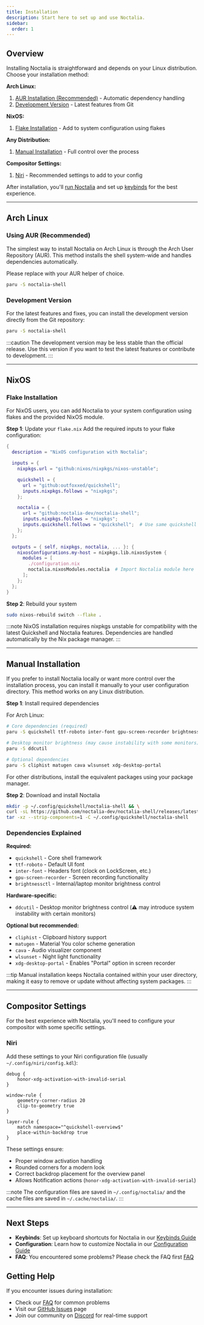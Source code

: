 ```yaml
---
title: Installation
description: Start here to set up and use Noctalia.
sidebar:
  order: 1
---
```


## Overview

Installing Noctalia is straightforward and depends on your Linux distribution.  
Choose your installation method:

**Arch Linux:**

1. [AUR Installation (Recommended)](#using-aur-recommended) - Automatic dependency handling
2. [Development Version](#development-version) - Latest features from Git

**NixOS:**

1. [Flake Installation](#flake-installation) - Add to system configuration using flakes

**Any Distribution:**

1. [Manual Installation](#manual-installation) - Full control over the process

**Compositor Settings:**

1. [Niri](#niri) - Recommended settings to add to your config

After installation, you'll [run Noctalia](#running-noctalia) and set up [keybinds](./keybinds) for the best experience.

---

## Arch Linux

### Using AUR (Recommended)

The simplest way to install Noctalia on Arch Linux is through the Arch User Repository (AUR). This method installs the shell system-wide and handles dependencies automatically.

Please replace with your AUR helper of choice.

```bash
paru -S noctalia-shell
```

### Development Version

For the latest features and fixes, you can install the development version directly from the Git repository:

```bash
paru -S noctalia-shell
```

:::caution
The development version may be less stable than the official release. Use this version if you want to test the latest features or contribute to development.
:::

---

## NixOS

### Flake Installation

For NixOS users, you can add Noctalia to your system configuration using flakes and the provided NixOS module.

**Step 1**: Update your `flake.nix`
Add the required inputs to your flake configuration:

```nix
{
  description = "NixOS configuration with Noctalia";

  inputs = {
    nixpkgs.url = "github:nixos/nixpkgs/nixos-unstable";

    quickshell = {
      url = "github:outfoxxed/quickshell";
      inputs.nixpkgs.follows = "nixpkgs";
    };

    noctalia = {
      url = "github:noctalia-dev/noctalia-shell";
      inputs.nixpkgs.follows = "nixpkgs";
      inputs.quickshell.follows = "quickshell";  # Use same quickshell version
    };
  };

  outputs = { self, nixpkgs, noctalia, ... }: {
    nixosConfigurations.my-host = nixpkgs.lib.nixosSystem {
      modules = [
        ./configuration.nix
        noctalia.nixosModules.noctalia  # Import Noctalia module here
      ];
    };
  };
}
```

**Step 2**: Rebuild your system

```bash
sudo nixos-rebuild switch --flake .
```

:::note
NixOS installation requires nixpkgs unstable for compatibility with the latest Quickshell and Noctalia features. Dependencies are handled automatically by the Nix package manager.
:::

---

## Manual Installation

If you prefer to install Noctalia locally or want more control over the installation process, you can install it manually to your user configuration directory. This method works on any Linux distribution.

**Step 1**: Install required dependencies

For Arch Linux:

```bash
# Core dependencies (required)
paru -S quickshell ttf-roboto inter-font gpu-screen-recorder brightnessctl

# Desktop monitor brightness (may cause instability with some monitors)
paru -S ddcutil

# Optional dependencies
paru -S cliphist matugen cava wlsunset xdg-desktop-portal
```

For other distributions, install the equivalent packages using your package manager.

**Step 2**: Download and install Noctalia

```bash
mkdir -p ~/.config/quickshell/noctalia-shell && \
curl -sL https://github.com/noctalia-dev/noctalia-shell/releases/latest/download/noctalia-latest.tar.gz | \
tar -xz --strip-components=1 -C ~/.config/quickshell/noctalia-shell
```

### Dependencies Explained

**Required:**

- `quickshell` - Core shell framework
- `ttf-roboto` - Default UI font
- `inter-font` - Headers font (clock on LockScreen, etc.)
- `gpu-screen-recorder` - Screen recording functionality
- `brightnessctl` - Internal/laptop monitor brightness control

**Hardware-specific:**

- `ddcutil` - Desktop monitor brightness control (⚠️ may introduce system instability with certain monitors)

**Optional but recommended:**

- `cliphist` - Clipboard history support
- `matugen` - Material You color scheme generation
- `cava` - Audio visualizer component
- `wlsunset` - Night light functionality
- `xdg-desktop-portal` - Enables "Portal" option in screen recorder

:::tip
Manual installation keeps Noctalia contained within your user directory, making it easy to remove or update without affecting system packages.
:::

---

## Compositor Settings

For the best experience with Noctalia, you'll need to configure your compositor with some specific settings.

### Niri

Add these settings to your Niri configuration file (usually `~/.config/niri/config.kdl`):

```kdl
debug {
    honor-xdg-activation-with-invalid-serial
}

window-rule {
    geometry-corner-radius 20
    clip-to-geometry true
}

layer-rule {
    match namespace="^quickshell-overview$"
    place-within-backdrop true
}
```

These settings ensure:

- Proper window activation handling
- Rounded corners for a modern look
- Correct backdrop placement for the overview panel
- Allows Notification actions (`honor-xdg-activation-with-invalid-serial`)

:::note
The configuration files are saved in `~/.config/noctalia/` and the cache files are saved in `~/.cache/noctalia/`.
:::

---

## Next Steps

- **Keybinds**: Set up keyboard shortcuts for Noctalia in our [Keybinds Guide](./keybinds)
- **Configuration**: Learn how to customize Noctalia in our [Configuration Guide](./running-the-shell)
- **FAQ**: You encountered some problems? Please check the FAQ first [FAQ](./faq)

## Getting Help

If you encounter issues during installation:

- Check our [FAQ](./faq) for common problems
- Visit our [GitHub Issues](https://github.com/noctalia-dev/noctalia-shell/issues) page
- Join our community on [Discord](https://discord.noctalia.dev) for real-time support
